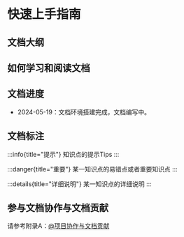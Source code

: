 # 快速上手指南

## 文档大纲

## 如何学习和阅读文档

## 文档进度

- 2024-05-19：文档环境搭建完成，文档编写中。

## 文档标注

:::info{title="提示"}
知识点的提示Tips
:::

:::danger{title="重要"}
某一知识点的易错点或者重要知识点
:::

:::details{title="详细说明"}
某一知识点的详细说明
:::

## 参与文档协作与文档贡献

请参考附录A：[@项目协作与文档贡献](/2024/guide/collaboration)
